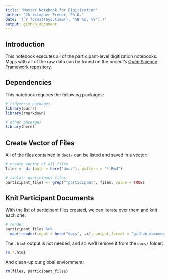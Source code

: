 ```yaml
---
title: "Master Notebook for Digitization"
author: "Christopher Prener, Ph.D."
date: '(`r format(Sys.time(), "%B %d, %Y")`)'
output: github_document
---
```


## Introduction
This notebook executes all of the participant-level digitization notebooks. Maps with all of the raw data can be found on the project's [Open Science Framework repository](<REDACTED FOR PEER REIVEW>).

## Dependencies
This notebook requires the following packages:

```r
# tidyverse packages
library(purrr)
library(rmarkdown)

# other packages
library(here)
```

## Create Vector of Files
All of the files contained in `docs/` can be listed and saved in a vector:

```r
# create vector of all files
files <- dir(path = here("docs"), pattern = "*.Rmd")

# isolate participant files
participant_files <- grep("^participant", files, value = TRUE)
```

## Knit Participant Documents
With the list of participant files created, we can iterate over them and knit each one:

```r
# render
participant_files %>%
  map(~render(input = here("docs", .x), output_format = "github_document"))
```

The `.html` output is not needed, and so we'll remove it from the `docs/` folder:

```bash
rm *.html
```

And clean-up our global enviornment:

```r
rm(files, participant_files)
```

